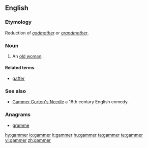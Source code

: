 ==English==

===Etymology===
Reduction of ''[[godmother]]'' or ''[[grandmother]]''.

===Noun===
{{en-noun}}

# {{context|obsolete|lang=en}} An [[old woman]].

====Related terms====
*[[gaffer]]

===See also===
* [[w:Gammer Gurton's Needle|Gammer Gurton's Needle]] a 16th century English comedy.

===Anagrams===
*[[gramme]]

[[hy:gammer]]
[[io:gammer]]
[[it:gammer]]
[[hu:gammer]]
[[ta:gammer]]
[[te:gammer]]
[[vi:gammer]]
[[zh:gammer]]